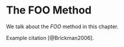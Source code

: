 # The FOO Method

We talk about the _FOO_ method\index{FOO} in this chapter.

Example citation [@Brickman2006].

